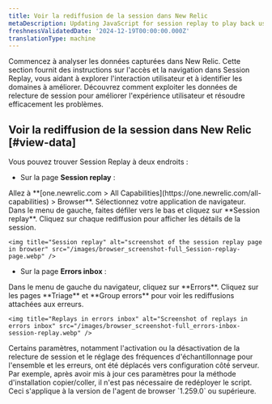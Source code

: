 ```yaml
---
title: Voir la rediffusion de la session dans New Relic
metaDescription: Updating JavaScript for session replay to play back user interactions and improve page performance.
freshnessValidatedDate: '2024-12-19T00:00:00.000Z'
translationType: machine
---
```


Commencez à analyser les données capturées dans New Relic. Cette section fournit des instructions sur l&apos;accès et la navigation dans Session Replay, vous aidant à explorer l&apos;interaction utilisateur et à identifier les domaines à améliorer. Découvrez comment exploiter les données de relecture de session pour améliorer l&apos;expérience utilisateur et résoudre efficacement les problèmes.

## Voir la rediffusion de la session dans New Relic [#view-data]

Vous pouvez trouver Session Replay à deux endroits :

* Sur la page <DNT>**Session replay**</DNT> :

<Steps>
  <Step>
    Allez à <DNT>**[one.newrelic.com &gt; All Capabilities](https://one.newrelic.com/all-capabilities) &gt; Browser**</DNT>.
  </Step>

  <Step>
    Sélectionnez votre application de navigateur.
  </Step>

  <Step>
    Dans le menu de gauche, faites défiler vers le bas et cliquez sur <DNT>**Session replay**</DNT>.
  </Step>

  <Step>
    Cliquez sur chaque rediffusion pour afficher les détails de la session.

    <img title="Session replay" alt="screenshot of the session replay page in browser" src="/images/browser_screenshot-full_Session-replay-page.webp" />
  </Step>
</Steps>

* Sur la page <DNT>**Errors inbox**</DNT> :

<Steps>
  <Step>
    Dans le menu de gauche du navigateur, cliquez sur <DNT>**Errors**</DNT>.
  </Step>

  <Step>
    Cliquez sur les pages <DNT>**Triage**</DNT> et <DNT>**Group errors**</DNT> pour voir les rediffusions attachées aux erreurs.

    <img title="Replays in errors inbox" alt="Screenshot of replays in errors inbox" src="/images/browser_screenshot-full_errors-inbox-session-replay.webp" />
  </Step>
</Steps>

<Callout variant="important">
  Certains paramètres, notamment l&apos;activation ou la désactivation de la relecture de session et le réglage des fréquences d&apos;échantillonnage pour l&apos;ensemble et les erreurs, ont été déplacés vers configuration côté serveur. Par exemple, après avoir mis à jour ces paramètres pour la méthode d&apos;installation copier/coller, il n&apos;est pas nécessaire de redéployer le script. Ceci s&apos;applique à la version de l&apos;agent de browser `1.259.0` ou supérieure.
</Callout>